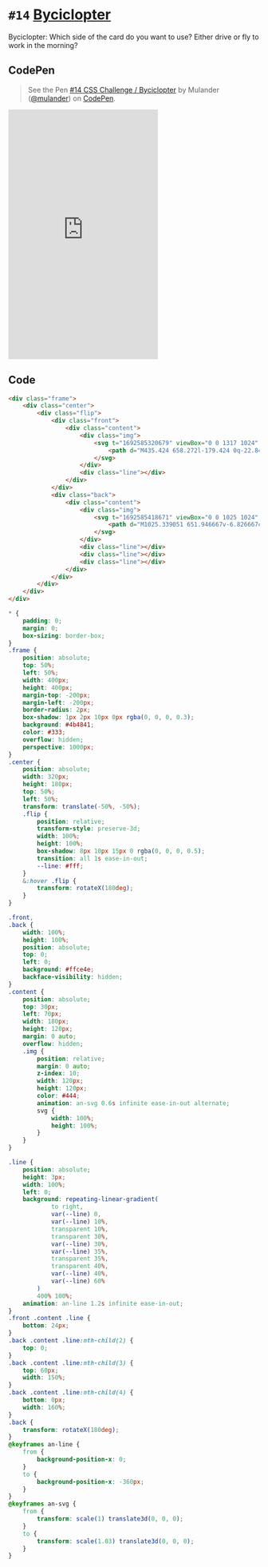 
<Meta />

# `#14` [Byciclopter](https://100dayscss.com/days/14/)

Byciclopter: Which side of the card do you want to use? Either drive or fly to work in the morning?

## CodePen

> See the Pen [#14 CSS Challenge / Byciclopter](https://codepen.io/mulander/pen/poqvbQJ)
by Mulander ([@mulander](https://codepen.io/mulander))
on [CodePen](https://codepen.io).

<iframe
  height="500"
  className="w-full my-10 bg-gray-200"
  scrolling="no"
  title="#14 CSS Challenge / Byciclopter"
  src="https://codepen.io/mulander/embed/poqvbQJ?default-tab=html%2Cresult"
  frameBorder="no"
  loading="lazy"
  allowtransparency="true"
  allowFullScreen={true}
>

</iframe>

## Code

```html
<div class="frame">
	<div class="center">
		<div class="flip">
			<div class="front">
				<div class="content">
					<div class="img">
						<svg t="1692585320679" viewBox="0 0 1317 1024" version="1.1" xmlns="http://www.w3.org/2000/svg" p-id="4941" width="200" height="200">
							<path d="M435.424 658.272l-179.424 0q-22.848 0-32.864-20t3.712-38.272l107.424-143.424q-37.152-17.728-78.272-17.728-75.424 0-129.152 53.728t-53.728 129.152 53.728 129.152 129.152 53.728q65.728 0 116-41.44t63.424-104.864zM329.152 585.152l106.272 0q-10.272-48.576-42.848-84.576zM603.424 585.152l164.576-219.424-274.272 0-56.576 75.424q60 58.848 72 144l94.272 0zM1243.424 621.728q0-75.424-53.728-129.152t-129.152-53.728q-34.272 0-69.152 13.728l99.424 148.576q8.576 13.152 5.728 28t-15.424 22.848q-8.576 6.272-20.576 6.272-20 0-30.272-16.576l-99.424-148.576q-53.152 54.272-53.152 128.576 0 75.424 53.728 129.152t129.152 53.728 129.152-53.728 53.728-129.152zM1316.576 621.728q0 105.728-75.136 180.864t-180.864 75.136-180.864-75.136-75.136-180.864q0-55.424 22.56-104.864t62.56-85.44l-37.152-56-201.728 268q-10.272 14.848-29.152 14.848l-112.576 0q-13.152 93.728-85.152 156.576t-168 62.848q-105.728 0-180.864-75.136t-75.136-180.864 75.136-180.864 180.864-75.136q65.152 0 122.848 31.424l78.272-104.576-128 0q-14.848 0-25.728-10.848t-10.848-25.728 10.848-25.728 25.728-10.848l219.424 0 0 73.152 248.576 0-48.576-73.152-126.848 0q-14.848 0-25.728-10.848t-10.848-25.728 10.848-25.728 25.728-10.848l146.272 0q18.848 0 30.272 16l152.576 228.576q52-25.152 109.728-25.152 105.728 0 180.864 75.136t75.136 180.864z" p-id="4942" fill="currentColor"></path>
						</svg>
					</div>
					<div class="line"></div>
				</div>
			</div>
			<div class="back">
				<div class="content">
					<div class="img">
						<svg t="1692585418671" viewBox="0 0 1025 1024" version="1.1" xmlns="http://www.w3.org/2000/svg" p-id="6011" width="200" height="200">
							<path d="M1025.339051 651.946667v-6.826667c0-58.026667-143.36-245.76-331.093334-249.173333l-47.786666-61.44c-3.413333-3.413333-6.826667-6.826667-13.653334-6.826667H581.605717c-3.413333 0-6.826667 0-10.24 3.413333l-81.92 64.853334H154.939051c-6.826667-10.24-10.24-17.066667-17.066667-20.48 0-3.413333 0-6.826667-3.413333-10.24L83.259051 279.893333c0-3.413333-6.826667-6.826667-10.24-6.826666-3.413333 0-10.24 0-13.653334 3.413333l-51.2 34.133333c-6.826667 3.413333-10.24 13.653333-6.826666 20.48l20.48 54.613334c-10.24 17.066667-20.48 37.546667-20.48 58.026666 0 27.306667 13.653333 51.2 34.133333 68.266667v34.133333c0 6.826667 3.413333 13.653333 10.24 13.653334l34.133333 17.066666c0 3.413333 3.413333 3.413333 6.826667 3.413334s6.826667 0 10.24-3.413334c3.413333-3.413333 6.826667-6.826667 6.826667-13.653333v-37.546667c20.48-3.413333 37.546667-17.066667 51.2-30.72 78.506667 13.653333 211.626667 44.373333 242.346666 78.506667l10.24 20.48c37.546667 78.506667 85.333333 174.08 174.08 174.08h102.4v34.133333h-187.733333c-10.24 0-17.066667 6.826667-17.066667 17.066667s6.826667 17.066667 17.066667 17.066667h409.6c17.066667 0 95.573333-3.413333 116.053333-44.373334 3.413333-6.826667 0-17.066667-6.826666-23.893333-6.826667-3.413333-17.066667 0-23.893334 6.826667-10.24 17.066667-58.026667 23.893333-88.746666 23.893333H888.805717v-34.133333c68.266667-6.826667 129.706667-58.026667 136.533334-112.64z m-37.546667-20.48h-170.666667c-6.826667 0-13.653333 0-20.48-3.413334-20.48-6.826667-37.546667-23.893333-44.373333-44.373333l-37.546667-153.6c143.36 17.066667 256 150.186667 273.066667 201.386667z m-269.653333 170.666666v-34.133333h136.533333v34.133333h-136.533333zM223.205717 256h785.066667c10.24 0 17.066667-6.826667 17.066667-17.066667s-6.826667-17.066667-17.066667-17.066666H615.739051V204.8c0-10.24-6.826667-17.066667-17.066667-17.066667s-17.066667 6.826667-17.066667 17.066667v17.066667H223.205717c-10.24 0-17.066667 6.826667-17.066666 17.066666s6.826667 17.066667 17.066666 17.066667z" fill="currentColor" p-id="6012"></path>
						</svg>
					</div>
					<div class="line"></div>
					<div class="line"></div>
					<div class="line"></div>
				</div>
			</div>
		</div>
	</div>
</div>
```

```css
* {
	padding: 0;
	margin: 0;
	box-sizing: border-box;
}
.frame {
	position: absolute;
	top: 50%;
	left: 50%;
	width: 400px;
	height: 400px;
	margin-top: -200px;
	margin-left: -200px;
	border-radius: 2px;
	box-shadow: 1px 2px 10px 0px rgba(0, 0, 0, 0.3);
	background: #4b4841;
	color: #333;
	overflow: hidden;
	perspective: 1000px;
}
.center {
	position: absolute;
	width: 320px;
	height: 180px;
	top: 50%;
	left: 50%;
	transform: translate(-50%, -50%);
	.flip {
		position: relative;
		transform-style: preserve-3d;
		width: 100%;
		height: 100%;
		box-shadow: 8px 10px 15px 0 rgba(0, 0, 0, 0.5);
		transition: all 1s ease-in-out;
		--line: #fff;
	}
	&:hover .flip {
		transform: rotateX(180deg);
	}
}

.front,
.back {
	width: 100%;
	height: 100%;
	position: absolute;
	top: 0;
	left: 0;
	background: #ffce4e;
	backface-visibility: hidden;
}
.content {
	position: absolute;
	top: 30px;
	left: 70px;
	width: 180px;
	height: 120px;
	margin: 0 auto;
	overflow: hidden;
	.img {
		position: relative;
		margin: 0 auto;
		z-index: 10;
		width: 120px;
		height: 120px;
		color: #444;
		animation: an-svg 0.6s infinite ease-in-out alternate;
		svg {
			width: 100%;
			height: 100%;
		}
	}
}

.line {
	position: absolute;
	height: 3px;
	width: 100%;
	left: 0;
	background: repeating-linear-gradient(
			to right,
			var(--line) 0,
			var(--line) 10%,
			transparent 10%,
			transparent 30%,
			var(--line) 30%,
			var(--line) 35%,
			transparent 35%,
			transparent 40%,
			var(--line) 40%,
			var(--line) 60%
		)
		400% 100%;
	animation: an-line 1.2s infinite ease-in-out;
}
.front .content .line {
	bottom: 24px;
}
.back .content .line:nth-child(2) {
	top: 0;
}
.back .content .line:nth-child(3) {
	top: 60px;
	width: 150%;
}
.back .content .line:nth-child(4) {
	bottom: 0px;
	width: 160%;
}
.back {
	transform: rotateX(180deg);
}
@keyframes an-line {
	from {
		background-position-x: 0;
	}
	to {
		background-position-x: -360px;
	}
}
@keyframes an-svg {
	from {
		transform: scale(1) translate3d(0, 0, 0);
	}
	to {
		transform: scale(1.03) translate3d(0, 0, 0);
	}
}
```